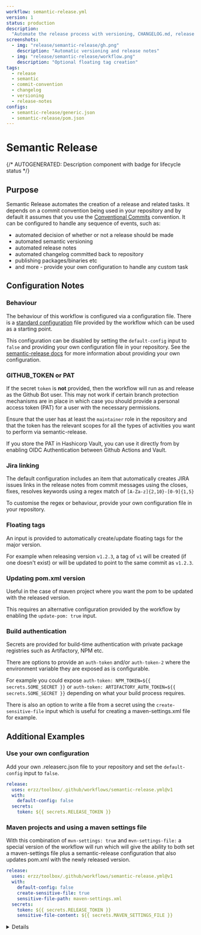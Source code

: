 ```yaml
---
workflow: semantic-release.yml
version: 1
status: production
description:
  "Automate the release process with versioning, CHANGELOG.md, release notes, package publishing etc"
screenshots:
  - img: "release/semantic-release/gh.png"
    description: "Automatic versioning and release notes"
  - img: "release/semantic-release/workflow.png"
    description: "Optional floating tag creation"
tags:
  - release
  - semantic
  - commit-convention
  - changelog
  - versioning
  - release-notes
configs:
  - semantic-release/generic.json
  - semantic-release/pom.json
---
```



# Semantic Release

{/* AUTOGENERATED: Description component with badge for lifecycle status */}

<Description
  status={frontMatter.status}
  description={frontMatter.description}
  tags={frontMatter.tags}
/>

<ScreenShots screenshots={frontMatter.screenshots} />

## Purpose

Semantic Release automates the creation of a release and related tasks. It depends on a commit
convention being used in your repository and by default it assumes that you use the
[Conventional Commits](https://www.conventionalcommits.org/en/v1.0.0/) convention. It can be
configured to handle any sequence of events, such as:

- automated decision of whether or not a release should be made
- automated semantic versioning
- automated release notes
- automated changelog committed back to repository
- publishing packages/binaries etc
- and more - provide your own configuration to handle any custom task

<Usage workflow={frontMatter.workflow} version={frontMatter.version} />

## Configuration Notes

### Behaviour

The behaviour of this workflow is configured via a configuration file. There is a
[standard configuration](https://github.com/erzz/toolbox/blob/main/configs/semantic-release/generic.json)
file provided by the workflow which can be used as a starting point.

This configuration can be disabled by setting the `default-config` input to `false` and providing
your own configuration file in your repository. See the
[semantic-release docs](https://semantic-release.gitbook.io/semantic-release/usage/configuration)
for more information about providing your own configuration.

### GITHUB_TOKEN or PAT

If the secret `token` is **not** provided, then the workflow will run as and release as the Github
Bot user. This may not work if certain branch protection mechanisms are in place in which case you
should provide a personal access token (PAT) for a user with the necessary permissions.

Ensure that the user has at least the `maintainer` role in the repository and that the token has the
relevant scopes for all the types of activities you want to perform via semantic-release.

If you store the PAT in Hashicorp Vault, you can use it directly from by enabling OIDC
Authentication between Github Actions and Vault.

### Jira linking

The default configuration includes an item that automatically creates JIRA issues links in the
release notes from commit messages using the closes, fixes, resolves keywords using a regex match of
`[A-Za-z]{2,10}-[0-9]{1,5}`

To customise the regex or behaviour, provide your own configuration file in your repository.

### Floating tags

An input is provided to automatically create/update floating tags for the major version.

For example when releasing version `v1.2.3`, a tag of `v1` will be created (if one doesn't exist) or
will be updated to point to the same commit as `v1.2.3`.

### Updating pom.xml version

Useful in the case of maven project where you want the pom to be updated with the released version.

This requires an alternative configuration provided by the workflow by enabling the
`update-pom: true` input.

### Build authentication

Secrets are provided for build-time authentication with private package registries such as
Artifactory, NPM etc.

There are options to provide an `auth-token` and/or `auth-token-2` where the environment variable
they are exposed as is configurable.

For example you could expose `auth-token: NPM_TOKEN=${{ secrets.SOME_SECRET }}` or
`auth-token: ARTIFACTORY_AUTH_TOKEN=${{ secrets.SOME_SECRET }}` depending on what your build process
requires.

There is also an option to write a file from a secret using the `create-sensitive-file` input which
is useful for creating a maven-settings.xml file for example.

## Additional Examples

### Use your own configuration

Add your own .releaserc.json file to your repository and set the `default-config` input to `false`.

```yaml
release:
  uses: erzz/toolbox/.github/workflows/semantic-release.yml@v1
  with:
    default-config: false
  secrets:
    token: ${{ secrets.RELEASE_TOKEN }}
```

### Maven projects and using a maven settings file

With this combination of `mvn-settings: true` and `mvn-settings-file:` a special version of the
workflow will run which will give the ability to both set a maven-settings file plus a
semantic-release configuration that also updates pom.xml with the newly released version.

```yaml
release:
  uses: erzz/toolbox/.github/workflows/semantic-release.yml@v1
  with:
    default-config: false
    create-sensitive-file: true
    sensitive-file-path: maven-settings.xml
  secrets:
    token: ${{ secrets.RELEASE_TOKEN }}
    sensitive-file-content: ${{ secrets.MAVEN_SETTINGS_FILE }}
```

<Details workflow={frontMatter.workflow} configs={frontMatter.configs} />
